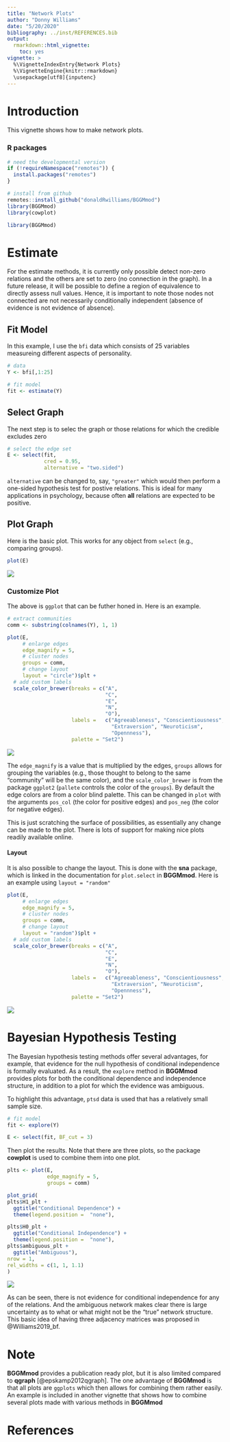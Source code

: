 ```yaml
---
title: "Network Plots"
author: "Donny Williams"
date: "5/20/2020"
bibliography: ../inst/REFERENCES.bib
output: 
  rmarkdown::html_vignette:
    toc: yes
vignette: >
  %\VignetteIndexEntry{Network Plots}
  %\VignetteEngine{knitr::rmarkdown}
  \usepackage[utf8]{inputenc}
---
```


# Introduction
This vignette shows how to make network plots.

### R packages
```r
# need the developmental version
if (!requireNamespace("remotes")) { 
  install.packages("remotes")   
}   

# install from github
remotes::install_github("donaldRwilliams/BGGMmod")
library(BGGMmod)
library(cowplot)
```
```r
library(BGGMmod)
```

# Estimate
For the estimate methods, it is currently only possible detect non-zero relations and 
the others are set to zero (no connection in the graph). In a future release, it will be possible 
to define a region of equivalence to directly assess null values. Hence, it is important to note those nodes
not connected are not necessarily conditionally independent (absence of evidence is not evidence of absence).

## Fit Model
In this example, I use the `bfi` data which consists of 25 variables measureing different aspects of personality.

```r
# data
Y <- bfi[,1:25]

# fit model
fit <- estimate(Y)
```

## Select Graph
The next step is to selec the graph or those relations for which the credible excludes zero
```r
# select the edge set
E <- select(fit, 
            cred = 0.95, 
            alternative = "two.sided")
```

`alternative` can be changed to, say, `"greater"` which would then perform a one-sided hypothesis
test for postive relations. This is ideal for many applications in psychology, because often 
**all** relations are expected to be positive.


## Plot Graph
Here is the basic plot. This works for any object from `select` (e.g., comparing groups).
```r
plot(E)
```

![](../man/figures/netplot_1.png)

### Customize Plot
The above is `ggplot` that can be futher honed in. Here is an example.
```r
# extract communities
comm <- substring(colnames(Y), 1, 1)

plot(E, 
     # enlarge edges
     edge_magnify = 5, 
     # cluster nodes
     groups = comm, 
     # change layout
     layout = "circle")$plt +
  # add custom labels
  scale_color_brewer(breaks = c("A", 
                                "C", 
                                "E", 
                                "N", 
                                "O"), 
                     labels =   c("Agreeableness", "Conscientiousness", 
                                  "Extraversion", "Neuroticism", 
                                  "Opennness"),
                     palette = "Set2")

```
![](../man/figures/netplot_2.png)

The `edge_magnify` is a value that is multiplied by the edges, `groups` allows for grouping the 
variables (e.g., those thought to belong to the same "community" will be the same color), and the
`scale_color_brewer` is from the package `ggplot2` (`pallete` controls the color of the `groups`). 
By default the edge colors are from a color blind palette. This can be changed in `plot` with 
the arguments `pos_col` (the color for positive edges) and `pos_neg` (the color for negative edges).

This is just scratching the surface of possibilities, as essentially any change 
can be made to the plot. There is lots of support for making nice plots readily available
online.

#### Layout
It is also possible to change the layout. This is done with the **sna** package, which is linked in the documentation for `plot.select` in **BGGMmod**. Here is an example using `layout = "random"`
```r
plot(E, 
     # enlarge edges
     edge_magnify = 5, 
     # cluster nodes
     groups = comm, 
     # change layout
     layout = "random")$plt +
  # add custom labels
  scale_color_brewer(breaks = c("A", 
                                "C", 
                                "E", 
                                "N", 
                                "O"), 
                     labels =   c("Agreeableness", "Conscientiousness", 
                                  "Extraversion", "Neuroticism", 
                                  "Opennness"),
                     palette = "Set2")
```
![](../man/figures/netplot_3.png)

# Bayesian Hypothesis Testing
The Bayesian hypothesis testing methods offer several advantages, for example, that 
evidence for the null hypothesis of conditional independence is formally evaluated. 
As a result, the `explore` method in **BGGMmod** provides plots for both the conditional 
dependence and independence structure, in addition to a plot for which the evidence was 
ambiguous.

To highlight this advantage, `ptsd` data is used that has a relatively small sample size.

```r
# fit model
fit <- explore(Y)

E <- select(fit, BF_cut = 3)
```

Then plot the results. Note that there are three plots, so the package **cowplot** is used
to combine them into one plot.

```r
plts <- plot(E, 
             edge_magnify = 5, 
             groups = comm)

plot_grid(
plts$H1_plt + 
  ggtitle("Conditional Dependence") + 
  theme(legend.position =  "none"),

plts$H0_plt + 
  ggtitle("Conditional Independence") + 
  theme(legend.position =  "none"),
plts$ambiguous_plt + 
  ggtitle("Ambiguous"), 
nrow = 1,
rel_widths = c(1, 1, 1.1)
)
```

![](../man/figures/hyp_plot.png)

As can be seen, there is not evidence for conditional independence for any of the relations. And
the ambiguous network makes clear there is large uncertainty as to what or what might not be the "true" network structure. This basic idea of having three adjacency matrices was proposed in @Williams2019_bf.


# Note
**BGGMmod** provides a publication ready plot, but it is also limited compared to **qgraph** 
[@epskamp2012qgraph]. The one advantage of **BGGMmod**  is that all plots are `ggplots` 
which then allows for combining them rather easily. An example is included in another 
vignette that shows how to combine several plots made with various methods in **BGGMmod**


# References
